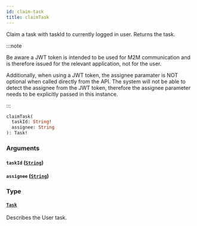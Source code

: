 ```yaml
---
id: claim-task
title: claimTask
---
```


Claim a task with taskId to currently logged in user. Returns the task.

:::note

Be aware a JWT token is intended to be used for M2M communication and is therefore issued for the relevant application, not for the user.

Additionally, when using a JWT token, the assignee paramater is NOT optional when called directly from the API. The system will not be able to detect the assignee from the JWT token, therefore the assignee parameter needs to be explicitly passed in this instance.

:::

```graphql
claimTask(
  taskId: String!
  assignee: String
): Task!

```

### Arguments

#### `taskId` ([`String`](../scalars/string.mdx))

#### `assignee` ([`String`](../scalars/string.mdx))

### Type

#### [`Task`](../objects/task.mdx)

Describes the User task.
